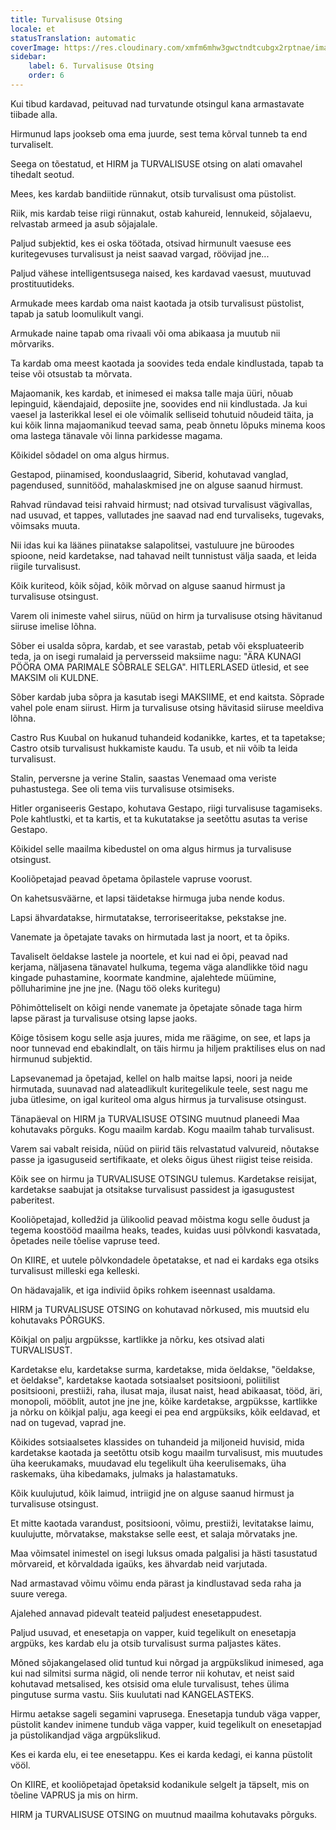 ```yaml
---
title: Turvalisuse Otsing
locale: et
statusTranslation: automatic
coverImage: https://res.cloudinary.com/xmfm6mhw3gwctndtcubgx2rptnae/image/upload/v1740337243/small_cover_educacion_fundamental_a051170f1c.webp
sidebar:
    label: 6. Turvalisuse Otsing
    order: 6
---
```

Kui tibud kardavad, peituvad nad turvatunde otsingul kana armastavate tiibade alla.

Hirmunud laps jookseb oma ema juurde, sest tema kõrval tunneb ta end turvaliselt.

Seega on tõestatud, et HIRM ja TURVALISUSE otsing on alati omavahel tihedalt seotud.

Mees, kes kardab bandiitide rünnakut, otsib turvalisust oma püstolist.

Riik, mis kardab teise riigi rünnakut, ostab kahureid, lennukeid, sõjalaevu, relvastab armeed ja asub sõjajalale.

Paljud subjektid, kes ei oska töötada, otsivad hirmunult vaesuse ees kuritegevuses turvalisust ja neist saavad vargad, röövijad jne...

Paljud vähese intelligentsusega naised, kes kardavad vaesust, muutuvad prostituutideks.

Armukade mees kardab oma naist kaotada ja otsib turvalisust püstolist, tapab ja satub loomulikult vangi.

Armukade naine tapab oma rivaali või oma abikaasa ja muutub nii mõrvariks.

Ta kardab oma meest kaotada ja soovides teda endale kindlustada, tapab ta teise või otsustab ta mõrvata.

Majaomanik, kes kardab, et inimesed ei maksa talle maja üüri, nõuab lepinguid, käendajaid, deposiite jne, soovides end nii kindlustada. Ja kui vaesel ja lasterikkal lesel ei ole võimalik selliseid tohutuid nõudeid täita, ja kui kõik linna majaomanikud teevad sama, peab õnnetu lõpuks minema koos oma lastega tänavale või linna parkidesse magama.

Kõikidel sõdadel on oma algus hirmus.

Gestapod, piinamised, koonduslaagrid, Siberid, kohutavad vanglad, pagendused, sunnitööd, mahalaskmised jne on alguse saanud hirmust.

Rahvad ründavad teisi rahvaid hirmust; nad otsivad turvalisust vägivallas, nad usuvad, et tappes, vallutades jne saavad nad end turvaliseks, tugevaks, võimsaks muuta.

Nii idas kui ka läänes piinatakse salapolitsei, vastuluure jne büroodes spioone, neid kardetakse, nad tahavad neilt tunnistust välja saada, et leida riigile turvalisust.

Kõik kuriteod, kõik sõjad, kõik mõrvad on alguse saanud hirmust ja turvalisuse otsingust.

Varem oli inimeste vahel siirus, nüüd on hirm ja turvalisuse otsing hävitanud siiruse imelise lõhna.

Sõber ei usalda sõpra, kardab, et see varastab, petab või ekspluateerib teda, ja on isegi rumalaid ja perversseid maksiime nagu: "ÄRA KUNAGI PÖÖRA OMA PARIMALE SÕBRALE SELGA". HITLERLASED ütlesid, et see MAKSIM oli KULDNE.

Sõber kardab juba sõpra ja kasutab isegi MAKSIIME, et end kaitsta. Sõprade vahel pole enam siirust. Hirm ja turvalisuse otsing hävitasid siiruse meeldiva lõhna.

Castro Rus Kuubal on hukanud tuhandeid kodanikke, kartes, et ta tapetakse; Castro otsib turvalisust hukkamiste kaudu. Ta usub, et nii võib ta leida turvalisust.

Stalin, perversne ja verine Stalin, saastas Venemaad oma veriste puhastustega. See oli tema viis turvalisuse otsimiseks.

Hitler organiseeris Gestapo, kohutava Gestapo, riigi turvalisuse tagamiseks. Pole kahtlustki, et ta kartis, et ta kukutatakse ja seetõttu asutas ta verise Gestapo.

Kõikidel selle maailma kibedustel on oma algus hirmus ja turvalisuse otsingust.

Kooliõpetajad peavad õpetama õpilastele vapruse voorust.

On kahetsusväärne, et lapsi täidetakse hirmuga juba nende kodus.

Lapsi ähvardatakse, hirmutatakse, terroriseeritakse, pekstakse jne.

Vanemate ja õpetajate tavaks on hirmutada last ja noort, et ta õpiks.

Tavaliselt öeldakse lastele ja noortele, et kui nad ei õpi, peavad nad kerjama, näljasena tänavatel hulkuma, tegema väga alandlikke töid nagu kingade puhastamine, koormate kandmine, ajalehtede müümine, põlluharimine jne jne jne. (Nagu töö oleks kuritegu)

Põhimõtteliselt on kõigi nende vanemate ja õpetajate sõnade taga hirm lapse pärast ja turvalisuse otsing lapse jaoks.

Kõige tõsisem kogu selle asja juures, mida me räägime, on see, et laps ja noor tunnevad end ebakindlalt, on täis hirmu ja hiljem praktilises elus on nad hirmunud subjektid.

Lapsevanemad ja õpetajad, kellel on halb maitse lapsi, noori ja neide hirmutada, suunavad nad alateadlikult kuritegelikule teele, sest nagu me juba ütlesime, on igal kuriteol oma algus hirmus ja turvalisuse otsingust.

Tänapäeval on HIRM ja TURVALISUSE OTSING muutnud planeedi Maa kohutavaks põrguks. Kogu maailm kardab. Kogu maailm tahab turvalisust.

Varem sai vabalt reisida, nüüd on piirid täis relvastatud valvureid, nõutakse passe ja igasuguseid sertifikaate, et oleks õigus ühest riigist teise reisida.

Kõik see on hirmu ja TURVALISUSE OTSINGU tulemus. Kardetakse reisijat, kardetakse saabujat ja otsitakse turvalisust passidest ja igasugustest paberitest.

Kooliõpetajad, kolledžid ja ülikoolid peavad mõistma kogu selle õudust ja tegema koostööd maailma heaks, teades, kuidas uusi põlvkondi kasvatada, õpetades neile tõelise vapruse teed.

On KIIRE, et uutele põlvkondadele õpetatakse, et nad ei kardaks ega otsiks turvalisust milleski ega kelleski.

On hädavajalik, et iga indiviid õpiks rohkem iseennast usaldama.

HIRM ja TURVALISUSE OTSING on kohutavad nõrkused, mis muutsid elu kohutavaks PÕRGUKS.

Kõikjal on palju argpüksse, kartlikke ja nõrku, kes otsivad alati TURVALISUST.

Kardetakse elu, kardetakse surma, kardetakse, mida öeldakse, "öeldakse, et öeldakse", kardetakse kaotada sotsiaalset positsiooni, poliitilist positsiooni, prestiiži, raha, ilusat maja, ilusat naist, head abikaasat, tööd, äri, monopoli, mööblit, autot jne jne jne, kõike kardetakse, argpüksse, kartlikke ja nõrku on kõikjal palju, aga keegi ei pea end argpüksiks, kõik eeldavad, et nad on tugevad, vaprad jne.

Kõikides sotsiaalsetes klassides on tuhandeid ja miljoneid huvisid, mida kardetakse kaotada ja seetõttu otsib kogu maailm turvalisust, mis muutudes üha keerukamaks, muudavad elu tegelikult üha keerulisemaks, üha raskemaks, üha kibedamaks, julmaks ja halastamatuks.

Kõik kuulujutud, kõik laimud, intriigid jne on alguse saanud hirmust ja turvalisuse otsingust.

Et mitte kaotada varandust, positsiooni, võimu, prestiiži, levitatakse laimu, kuulujutte, mõrvatakse, makstakse selle eest, et salaja mõrvataks jne.

Maa võimsatel inimestel on isegi luksus omada palgalisi ja hästi tasustatud mõrvareid, et kõrvaldada igaüks, kes ähvardab neid varjutada.

Nad armastavad võimu võimu enda pärast ja kindlustavad seda raha ja suure verega.

Ajalehed annavad pidevalt teateid paljudest enesetappudest.

Paljud usuvad, et enesetapja on vapper, kuid tegelikult on enesetapja argpüks, kes kardab elu ja otsib turvalisust surma paljastes kätes.

Mõned sõjakangelased olid tuntud kui nõrgad ja argpükslikud inimesed, aga kui nad silmitsi surma nägid, oli nende terror nii kohutav, et neist said kohutavad metsalised, kes otsisid oma elule turvalisust, tehes ülima pingutuse surma vastu. Siis kuulutati nad KANGELASTEKS.

Hirmu aetakse sageli segamini vaprusega. Enesetapja tundub väga vapper, püstolit kandev inimene tundub väga vapper, kuid tegelikult on enesetapjad ja püstolikandjad väga argpükslikud.

Kes ei karda elu, ei tee enesetappu. Kes ei karda kedagi, ei kanna püstolit vööl.

On KIIRE, et kooliõpetajad õpetaksid kodanikule selgelt ja täpselt, mis on tõeline VAPRUS ja mis on hirm.

HIRM ja TURVALISUSE OTSING on muutnud maailma kohutavaks põrguks.

